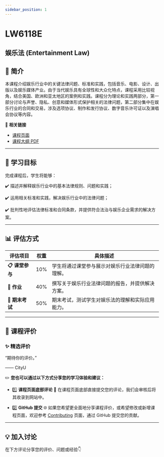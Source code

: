 ```yaml
---
sidebar_position: 1
---
```


# LW6118E
## 娱乐法 (Entertainment Law)

## **📘 简介**
本课程介绍娱乐行业中的关键法律问题、标准和实践，包括音乐、电影、设计、出版以及娱乐媒体产业。由于当代娱乐具有全球性和大众化特点，课程采用比较视角，结合美国、欧洲和亚太地区的案例和实践。课程分为理论和实践两部分，第一部分讨论与声誉、隐私、创意和媒体形式保护相关的法律问题，第二部分集中在娱乐行业的合同和交易，涉及选项协议、制作和发行协议、数字音乐许可证以及演唱会协议等内容。

🔗 **相关链接**
- [课程页面](https://www.cityu.edu.hk/catalogue/pg/202425/course/LW6118E.htm)
- [课程大纲 PDF](https://www.cityu.edu.hk/catalogue/pg/202425/course/LW6118E.pdf)

---

## **🎯 学习目标**

完成课程后，学生将能够：

✔️ 描述并解释娱乐行业中的基本法律规则、问题和实践；

✔️ 运用相关标准和实践，解决娱乐行业中的法律问题；

✔️ 批判性地评估法律标准和合同条款，并提供符合法治与娱乐企业需求的解决方案。

---

## **📊 评估方式**

| **评估项目**          | **权重** | **具体描述**                                                                                       |
|----------------------|---------|---------------------------------------------------------------------------------------------------|
| **📋 课堂参与**       | 10%     | 学生将通过课堂参与展示对娱乐行业法律问题的理解。                                                |
| **📝 作业**           | 40%     | 撰写关于娱乐行业法律问题的报告，并提供解决方案。                                                  |
| **📂 期末考试**       | 50%     | 期末考试，测试学生对娱乐法的理解和实际应用能力。                                                 |

---

## **💬 课程评价**

### ✨ **精选评价**
<div className={commentStyles.commentBox}>
    <p className={commentStyles.commentText}>
        “期待你的评价。”
    </p>
    <p className={commentStyles.commentAuthor}>—— CityU</p>
</div>

✏️ **您也可以通过以下方式分享您的学习体验和建议：**

- 1️⃣ **课程页面底部评论**
💬 在课程页面底部直接提交您的评论，我们会审核后将其收录到网站中。

- 2️⃣ **GitHub 提交**
🌐 如果您希望更全面地分享课程评价，或希望修改或新增课程页面，欢迎参考 [Contributing](https://penjc.github.io/CityU/contributing) 页面，通过 GitHub 提交您的贡献。

---

## **💡 加入讨论**

在下方评论分享您的评价、问题或经验👇
<Utterances />
